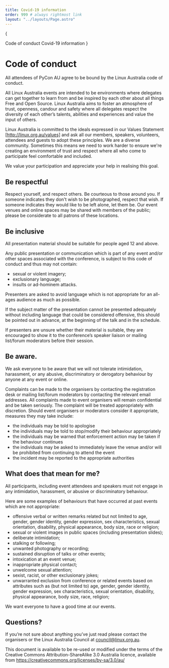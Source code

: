 ```yaml
---
title: Covid-19 information
order: 999 # always rightmost link
layout: "../layouts/Page.astro"
---
```



{

<Switcher>
  <SwitcherItem href="/conduct/" selected>
    Code of conduct
  </SwitcherItem>
  <SwitcherItem href="/covid/">Covid-19 information</SwitcherItem>
</Switcher>
}

# Code of conduct

All attendees of PyCon AU agree to be bound by the Linux Australia code of conduct.

All Linux Australia events are intended to be environments where delegates
can get together to learn from and be inspired by each other about all things
Free and Open Source. Linux Australia aims to foster an atmosphere of trust,
openness, candour and safety where all delegates respect the diversity of each
other’s talents, abilities and experiences and value the input of others.

Linux Australia is committed to the ideals expressed in our Values Statement
[http://linux.org.au/values] and ask all our members, speakers, volunteers,
attendees and guests to adopt these principles. We are a diverse community.
Sometimes this means we need to work harder to ensure we're creating an
environment of trust and respect where all who come to participate feel
comfortable and included.

We value your participation and appreciate your help in realising this goal.

## Be respectful

Respect yourself, and respect others. Be courteous to those around you. If
someone indicates they don't wish to be photographed, respect that wish. If
someone indicates they would like to be left alone, let them be. Our event
venues and online spaces may be shared with members of the public; please be
considerate to all patrons of these locations.

## Be inclusive

All presentation material should be suitable for people aged 12 and above.

Any public presentation or communication which is part of any event and/or
other spaces associated with the conference, is subject to this code of
conduct and thus may not contain:

- sexual or violent imagery;
- exclusionary language;
- insults or ad-hominem attacks.

Presenters are asked to avoid language which is not appropriate for an
all-ages audience as much as possible.

If the subject matter of the presentation cannot be presented
adequately without including language that could be considered
offensive, this should be pointed out in advance, at the
beginning of the talk and in the schedule.

If presenters are unsure whether their material is suitable, they are
encouraged to show it to the conference’s speaker liaison or mailing
list/forum moderators before their session.

## Be aware.

We ask everyone to be aware that we will not tolerate intimidation,
harassment, or any abusive, discriminatory or derogatory behaviour
by anyone at any event or online.

Complaints can be made to the organisers by contacting the registration desk
or mailing list/forum moderators by contacting the relevant email addresses.
All complaints made to event organisers will remain confidential and be taken
seriously. The complaint will be treated appropriately with discretion. Should
event organisers or moderators consider it appropriate, measures they may take
include:

- the individuals may be told to apologise
- the individuals may be told to stop/modify their behaviour appropriately
- the individuals may be warned that enforcement action may be taken if the
  behaviour continues
- the individuals may be asked to immediately leave the venue and/or will be
  prohibited from continuing to attend the event
- the incident may be reported to the appropriate authorities

## What does that mean for me?

All participants, including event attendees and speakers must not engage in
any intimidation, harassment, or abusive or discriminatory behaviour.

Here are some examples of behaviours that have occurred at past events which
are not appropriate:

- offensive verbal or written remarks related but not limited to age,
  gender, gender identity, gender expression, sex characteristics, sexual
  orientation, disability, physical appearance, body size, race or religion;
- sexual or violent images in public spaces (including presentation slides);
- deliberate intimidation;
- stalking or following;
- unwanted photography or recording;
- sustained disruption of talks or other events;
- intoxication at an event venue;
- inappropriate physical contact;
- unwelcome sexual attention;
- sexist, racist, or other exclusionary jokes;
- unwarranted exclusion from conference or related events based on
  attributes such as (but not limited to) age, gender, gender identity, gender
  expression, sex characteristics, sexual orientation, disability, physical
  appearance, body size, race, religion;

We want everyone to have a good time at our events.

## Questions?

If you’re not sure about anything you’ve just read please contact the
organisers or the Linux Australia Council at council@linux.org.au.

This document is available to be re-used or modified under the terms of the
Creative Commons Attribution-ShareAlike 3.0 Australia licence, available
from https://creativecommons.org/licenses/by-sa/3.0/au/
